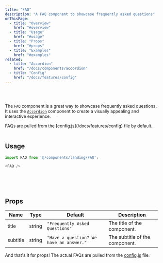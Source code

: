 ```yaml
---
title: "FAQ"
description: "A FAQ component to showcase frequently asked questions"
onThisPage:
  - title: "Overview"
    href: "#overview"
  - title: "Usage"
    href: "#usage"
  - title: "Props"
    href: "#props"
  - title: "Examples"
    href: "#examples"
related:
  - title: "Accordion"
    href: "/docs/components/accordion"
  - title: "Config"
    href: "/docs/features/config"
---
```


<div id="overview" />

<br/>

<div className="flex flex-col w-full items-center justify-center gap-8">
    <FAQ />
</div>

<br />

The `FAQ` component is a great way to showcase frequently asked questions. It uses the [`Accordion`](/docs/components/accordion) component to create a visually appealing and interactive experience.

<Callout>
    FAQs are pulled from the [config.js](/docs/features/config) file by default.
</Callout>

<br />
<br />
<Divider />
<div id="usage" />

## Usage

```js
import FAQ from '@/components/landing/FAQ';

<FAQ />
```

<br />
<br />
<br />
<Divider />
<div id="props" />

## Props

| Name     | Type   | Default                                 | Description                    |
|----------|--------|-----------------------------------------|--------------------------------|
| title    | string | `"Frequently Asked Questions"`          | The title of the component.    |
| subtitle | string | `"Have a question? We have an answer."` | The subtitle of the component. |

And that's it for props! The actual FAQs are pulled from the [config.js](/docs/features/config) file.